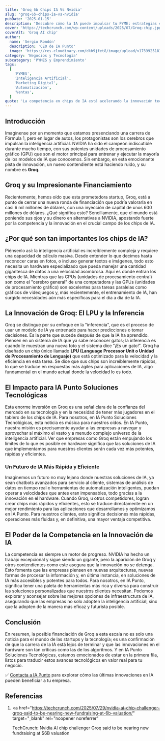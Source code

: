 ```yaml
---
title: 'Groq 6b Chips IA Vs Nvidia'
slug: 'groq-6b-chips-ia-vs-nvidia'
pubDate: '2025-01-15'
description: 'Descubre cómo la IA puede impulsar tu PYME: estrategias concretas de marketing, automatización y datos para aumentar ventas.'
cover: 'https://techcrunch.com/wp-content/uploads/2025/07/Groq-chip.jpg?w=1024'
coverAlt: 'Groq AI chip'
author:
  name: 'Sergio Rondón'
  description: 'CEO de IA Punto'
  image: 'https://res.cloudinary.com/dkb9jfet8/image/upload/v1739925181/sergio_gdcaeh.png'
category: 'Negocios y Tecnología'
subcategory: 'PYMES y Emprendimiento'
tags:
  [
    'PYMES',
    'Inteligencia Artificial',
    'Marketing Digital',
    'Automatización',
    'Ventas',
  ]
quote: 'La competencia en chips de IA está acelerando la innovación tecnológica. — Marilyn Cardozo'
---
```

<h2 id="introduccion">Introducción</h2>

Imagínense por un momento que estamos presenciando una carrera de Fórmula 1, pero en lugar de autos, los protagonistas son los cerebros que impulsan la inteligencia artificial. NVIDIA ha sido el campeón indiscutible durante mucho tiempo, con sus potentes unidades de procesamiento gráfico (GPU) que son el motor principal para entrenar y ejecutar la mayoría de los modelos de IA que conocemos. Sin embargo, en esta emocionante pista de innovación, un nuevo contendiente está haciendo ruido, y su nombre es **Groq**.

<h2 id="groq-y-su-impresionante-financiamiento">
  Groq y su Impresionante Financiamiento
</h2>

Recientemente, hemos oído que esta prometedora startup, Groq, está a punto de cerrar una nueva ronda de financiación que podría valorarla en casi 6 mil millones de dólares, con una inyección de capital de unos 600 millones de dólares. ¿Qué significa esto? Sencillamente, que el mundo está poniendo sus ojos y su dinero en alternativas a NVIDIA, apostando fuerte por la competencia y la innovación en el crucial campo de los chips de IA.

<h2 id="por-que-son-tan-importantes-los-chips-de-ia">
  ¿Por qué son tan importantes los chips de IA?
</h2>

Piénsenlo así: la inteligencia artificial es increíblemente compleja y requiere una capacidad de cálculo masiva. Desde entender lo que decimos hasta reconocer caras en fotos, o incluso generar textos e imágenes, todo esto necesita un hardware especializado que pueda manejar una cantidad gigantesca de datos a una velocidad asombrosa. Aquí es donde entran los chips de IA. Mientras que las CPUs (unidades de procesamiento central) son como el "cerebro general" de una computadora y las GPUs (unidades de procesamiento gráfico) son excelentes para tareas paralelas como gráficos de videojuegos y, más recientemente, el entrenamiento de IA, han surgido necesidades aún más específicas para el día a día de la IA.

<h2 id="la-innovacion-de-groq-el-lpu-y-la-inferencia">
  La Innovación de Groq: El LPU y la Inferencia
</h2>

Groq se distingue por su enfoque en la "inferencia", que es el proceso de usar un modelo de IA ya entrenado para hacer predicciones o tomar decisiones. Es la parte que sucede después de que la IA ha aprendido. Piensen en un sistema de IA que ya sabe reconocer gatos; la inferencia es cuando le muestran una nueva foto y el sistema dice "¡Es un gato!". Groq ha diseñado un chip único llamado **LPU (Language Processor Unit o Unidad de Procesamiento de Lenguaje)** que está optimizado para la velocidad y la eficiencia en esta tarea. Se dice que sus chips son increíblemente rápidos, lo que se traduce en respuestas más ágiles para aplicaciones de IA, algo fundamental en el mundo actual donde la velocidad lo es todo.

<h2 id="el-impacto-para-ia-punto-soluciones-tecnologicas">
  El Impacto para IA Punto Soluciones Tecnológicas
</h2>

Esta enorme inversión en Groq es una señal clara de la confianza del mercado en su tecnología y en la necesidad de tener más jugadores en el tablero de los chips de IA. Para nosotros, en IA Punto Soluciones Tecnológicas, esta noticia es música para nuestros oídos. En IA Punto, nuestra misión es precisamente ayudar a las empresas a navegar y aprovechar al máximo el vasto y a menudo complejo universo de la inteligencia artificial. Ver que empresas como Groq están empujando los límites de lo que es posible en hardware significa que las soluciones de IA que implementamos para nuestros clientes serán cada vez más potentes, rápidas y eficientes.

<h3 id="un-futuro-de-ia-mas-rapida-y-eficiente">
  Un Futuro de IA Más Rápida y Eficiente
</h3>

Imaginemos un futuro no muy lejano donde nuestras soluciones de IA, ya sean chatbots avanzados para servicio al cliente, sistemas de análisis de datos en tiempo real o herramientas de automatización inteligentes, puedan operar a velocidades que antes eran impensables, todo gracias a la innovación en el hardware. Cuando Groq, u otros competidores, logran crear chips más rápidos y eficientes, esto se traduce directamente en un mejor rendimiento para las aplicaciones que desarrollamos y optimizamos en IA Punto. Para nuestros clientes, esto significa decisiones más rápidas, operaciones más fluidas y, en definitiva, una mayor ventaja competitiva.

<h2 id="el-poder-de-la-competencia-en-la-innovacion-de-ia">
  El Poder de la Competencia en la Innovación de IA
</h2>

La competencia es siempre un motor de progreso. NVIDIA ha hecho un trabajo excepcional y sigue siendo un gigante, pero la aparición de Groq y otros contendientes como este asegura que la innovación no se detenga. Esto fomenta que las empresas piensen en nuevas arquitecturas, nuevas formas de procesar la información y, en última instancia, en soluciones de IA más accesibles y potentes para todos. Para nosotros, en IA Punto, significa tener una paleta de herramientas más rica y diversa para construir las soluciones personalizadas que nuestros clientes necesitan. Podemos explorar y aconsejar sobre las mejores opciones de infraestructura de IA, asegurando que las empresas no solo adopten la inteligencia artificial, sino que la adopten de la manera más eficaz y futurista posible.

<h2 id="conclusion">Conclusión</h2>

En resumen, la posible financiación de Groq a esta escala no es solo una noticia para el mundo de las startups y la tecnología; es una confirmación de que la carrera de la IA está lejos de terminar y que las innovaciones en el hardware son tan críticas como las de los algoritmos. Y en IA Punto Soluciones Tecnológicas, estamos emocionados de estar en la primera fila, listos para traducir estos avances tecnológicos en valor real para tu negocio.

✅ <a href="https://www.iapunto.com/contacto" target="_blank" rel="noopener noreferrer">Contacta a IA Punto</a> para explorar cómo las últimas innovaciones en IA pueden beneficiar a tu empresa.

<h2 id="referencias">Referencias</h2>

1.  <a
      href="https://techcrunch.com/2025/07/29/nvidia-ai-chip-challenger-groq-said-to-be-nearing-new-fundraising-at-6b-valuation/"
      target="_blank"
      rel="noopener noreferrer"
    >
      TechCrunch: Nvidia AI chip challenger Groq said to be nearing new
      fundraising at $6B valuation
    </a>
